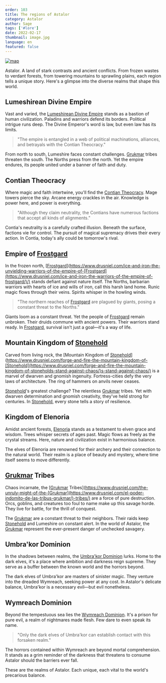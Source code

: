 ```yaml
---
order: 103
title: The regions of Astalor
category: Astalor
author: Sage
tags: ['#lore']
date: 2022-02-17
thumbnail: image.jpg
language: en
featured: false
---
```


[![map](https://i.imgur.com/xurkpWW.png)](https://i.imgur.com/xurkpWW.png)

Astalor. A land of stark contrasts and ancient conflicts. From frozen wastes to verdant forests, from towering mountains to sprawling plains, each region tells a unique story. Here's a glimpse into the diverse realms that shape this world.

## Lumeshirean Divine Empire

Vast and varied, the [Lumeshirean Divine Empire](https://www.drusniel.com/the-resilient-defense-of-the-lumeshirean-divine-empire/) stands as a bastion of human civilization. Paladins and warriors defend its borders. Political intrigue runs deep. The Divine Emperor's word is law, but even law has its limits.

> "The empire is entangled in a web of political machinations, alliances, and betrayals with the Contian Theocracy."

From north to south, Lumeshire faces constant challenges. [Grukmar](https://www.drusniel.com/el-poder-indomito-de-las-tribus-grukmar/) tribes threaten the south. The Norths press from the north. Yet the empire endures, its people united under a banner of faith and duty.

## Contian Theocracy

Where magic and faith intertwine, you'll find the [Contian Theocracy](https://www.drusniel.com/the-contian-theocracys-quest-for-magical-supremacy/). Mage towers pierce the sky. Arcane energy crackles in the air. Knowledge is power here, and power is everything.

> "Although they claim neutrality, the Contians have numerous factions that accept all kinds of alignments."

Contia's neutrality is a carefully crafted illusion. Beneath the surface, factions vie for control. The pursuit of magical supremacy drives their every action. In Contia, today's ally could be tomorrow's rival.

## Empire of [Frostgard](https://www.drusniel.com/ice-and-iron-the-warriors-of-the-empire-of-frostgard/)

In the frozen north, [[Frostgard](https://www.drusniel.com/ice-and-iron-the-warriors-of-the-empire-of-frostgard/)](https://www.drusniel.com/ice-and-iron-the-unyielding-warriors-of-the-empire-of-[Frostgard](https://www.drusniel.com/ice-and-iron-the-warriors-of-the-empire-of-frostgard/)/) stands defiant against nature itself. The Norths, barbarian warriors with hearts of ice and wills of iron, call this harsh land home. Runic magic flows through their veins. Spirits whisper in the howling winds.

> "The northern reaches of [Frostgard](https://www.drusniel.com/ice-and-iron-the-warriors-of-the-empire-of-frostgard/) are plagued by giants, posing a constant threat to the Norths."

Giants loom as a constant threat. Yet the people of [Frostgard](https://www.drusniel.com/ice-and-iron-the-warriors-of-the-empire-of-frostgard/) remain unbroken. Their druids commune with ancient powers. Their warriors stand ready. In [Frostgard](https://www.drusniel.com/ice-and-iron-the-warriors-of-the-empire-of-frostgard/), survival isn't just a goal—it's a way of life.

## Mountain Kingdom of [Stonehold](https://www.drusniel.com/forge-and-fire-the-mountain-kingdom-of-stoneholds-stand-against-chaos/)

Carved from living rock, the [Mountain Kingdom of [Stonehold](https://www.drusniel.com/forge-and-fire-the-mountain-kingdom-of-stoneholds-stand-against-chaos/)](https://www.drusniel.com/forge-and-fire-the-mountain-kingdom-of-[Stonehold](https://www.drusniel.com/forge-and-fire-the-mountain-kingdom-of-stoneholds-stand-against-chaos/)s-stand-against-chaos/) is a marvel of dwarven and gnomish ingenuity. Fortress-cities defy the very laws of architecture. The ring of hammers on anvils never ceases.

[Stonehold](https://www.drusniel.com/forge-and-fire-the-mountain-kingdom-of-stoneholds-stand-against-chaos/)'s greatest challenge? The relentless [Grukmar](https://www.drusniel.com/el-poder-indomito-de-las-tribus-grukmar/) tribes. Yet with dwarven determination and gnomish creativity, they've held strong for centuries. In [Stonehold](https://www.drusniel.com/forge-and-fire-the-mountain-kingdom-of-stoneholds-stand-against-chaos/), every stone tells a story of resilience.

## Kingdom of Elenoria

Amidst ancient forests, [Elenoria](https://www.drusniel.com/eternal-woods-the-kingdom-of-elenorias-dance-with-nature/) stands as a testament to elven grace and wisdom. Trees whisper secrets of ages past. Magic flows as freely as the crystal streams. Here, nature and civilization exist in harmonious balance.

The elves of Elenoria are renowned for their archery and their connection to the natural world. Their realm is a place of beauty and mystery, where time itself seems to move differently.

## [Grukmar](https://www.drusniel.com/el-poder-indomito-de-las-tribus-grukmar/) Tribes

Chaos incarnate, the [[Grukmar](https://www.drusniel.com/el-poder-indomito-de-las-tribus-grukmar/) Tribes](https://www.drusniel.com/the-unruly-might-of-the-[Grukmar](https://www.drusniel.com/el-poder-indomito-de-las-tribus-grukmar/)-tribes/) are a force of pure destruction. Orcs, goblins, and creatures too foul to name make up this savage horde. They live for battle, for the thrill of conquest.

The [Grukmar](https://www.drusniel.com/el-poder-indomito-de-las-tribus-grukmar/) are a constant threat to their neighbors. Their raids keep [Stonehold](https://www.drusniel.com/forge-and-fire-the-mountain-kingdom-of-stoneholds-stand-against-chaos/) and Lumeshire on constant alert. In the world of Astalor, the [Grukmar](https://www.drusniel.com/el-poder-indomito-de-las-tribus-grukmar/) represent the ever-present danger of unchecked savagery.

## Umbra'kor Dominion

In the shadows between realms, the [Umbra'kor Dominion](https://www.drusniel.com/shadows-reign-the-umbrakor-dominions-pact-with-darkness/) lurks. Home to the dark elves, it's a place where ambition and darkness reign supreme. They serve as a buffer between the known world and the horrors beyond.

The dark elves of Umbra'kor are masters of sinister magic. They venture into the dreaded Wymreach, seeking power at any cost. In Astalor's delicate balance, Umbra'kor is a necessary evil—but evil nonetheless.

## Wymreach Dominion

Beyond the tempestuous sea lies the [Wymreach Dominion](https://www.drusniel.com/the-mysteries-of-the-wymreach-dominion/). It's a prison for pure evil, a realm of nightmares made flesh. Few dare to even speak its name.

> "Only the dark elves of Umbra'kor can establish contact with this forsaken realm."

The horrors contained within Wymreach are beyond mortal comprehension. It stands as a grim reminder of the darkness that threatens to consume Astalor should the barriers ever fall.

These are the realms of Astalor. Each unique, each vital to the world's precarious balance.